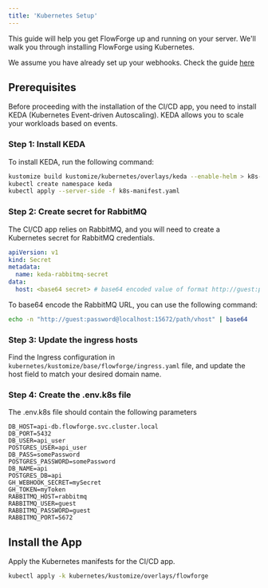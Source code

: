 ```yaml
---
title: 'Kubernetes Setup'
---
```


This guide will help you get FlowForge up and running on your server. We'll walk you through installing FlowForge using Kubernetes.

We assume you have already set up your webhooks. Check the guide [here](/essentials/setup-webhook)

## Prerequisites

Before proceeding with the installation of the CI/CD app, you need to install KEDA (Kubernetes Event-driven Autoscaling). KEDA allows you to scale your workloads based on events.

### Step 1: Install KEDA

To install KEDA, run the following command:

```bash
kustomize build kustomize/kubernetes/overlays/keda --enable-helm > k8s-manifest.yaml
kubectl create namespace keda
kubectl apply --server-side -f k8s-manifest.yaml
```

### Step 2: Create secret for RabbitMQ

The CI/CD app relies on RabbitMQ, and you will need to create a Kubernetes secret for RabbitMQ credentials.

```yaml
apiVersion: v1
kind: Secret
metadata:
  name: keda-rabbitmq-secret
data:
  host: <base64 secret> # base64 encoded value of format http://guest:password@localhost:15672/path/vhost
```

To base64 encode the RabbitMQ URL, you can use the following command:

```bash
echo -n "http://guest:password@localhost:15672/path/vhost" | base64
```

### Step 3: Update the ingress hosts

Find the Ingress configuration in `kubernetes/kustomize/base/flowforge/ingress.yaml` file, and update the host field to match your desired domain name.

### Step 4: Create the .env.k8s file

The .env.k8s file should contain the following parameters

```.dotenv
DB_HOST=api-db.flowforge.svc.cluster.local
DB_PORT=5432
DB_USER=api_user
POSTGRES_USER=api_user
DB_PASS=somePassword
POSTGRES_PASSWORD=somePassword
DB_NAME=api
POSTGRES_DB=api
GH_WEBHOOK_SECRET=mySecret
GH_TOKEN=myToken
RABBITMQ_HOST=rabbitmq
RABBITMQ_USER=guest
RABBITMQ_PASSWORD=guest
RABBITMQ_PORT=5672
```

## Install the App

Apply the Kubernetes manifests for the CI/CD app.

```bash
kubectl apply -k kubernetes/kustomize/overlays/flowforge
```
